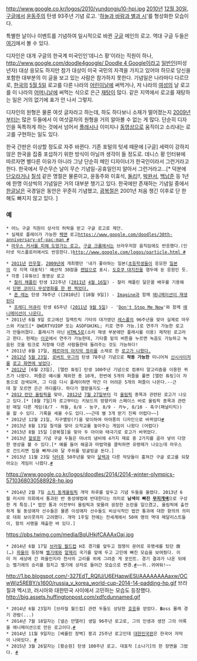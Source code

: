 http://www.google.co.kr/logos/2010/yundongju10-hpi.jpg
[[2010년]] [[12월 30일]], [[구글]]에서 [[윤동주]]의 탄생 93주년 기념 로고.
'[[하늘과 바람과 별과 시]]'를 형상화한 모습이다.

특별한 날이나 이벤트를 기념하여 일시적으로 바뀐 [[구글]] 메인의 로고. 역대 구글 두들은 [http://www.google.com/doodles 여기]에서 볼 수 있다.

디자인은 대개 구글의 한국계 미국인인'데니스 황'이라는 직원이 하나, [[http://www.google.com/doodle4google/ Doodle 4 Google]]이라고 [[일반인]](미성년자) 대상 응모도 하지만 참가 대상이 미국 국민의 자격을 가지고 있어야 하므로 당신을 포함한 대부분의 이 글을 보고 있는 사람은 참가하지 못한다. 기념일은 나라마다 다르므로, [[한국]]의 [[5월 5일]] 로고를 다른 나라의 [[어린이날]]에 써먹거나, 저 나라의 [[여성]]의 날 로고를 이 나라의 [[어머니]]날에 써먹는 식으로 은근 [[재탕]]이 많다. 같은 지역에서 로고를 재탕하는 일은 거의 없기에 표가 안 나서 그렇지.

디자인의 원형은 물론 {{{#blue G}}}{{{#red o}}}{{{#yellow o}}}{{{#blue g}}}{{{#green l}}}{{{#red e}}} 여섯 글자라고 하는데, 하도 하다보니 소재가 떨어졌는지 [[2009년]]부터는 많은 두들에서 이 여섯글자의 원형을 거의 알아볼 수 없는 게 많다. 단순히 디자인을 독특하게 하는 것에서 넘어서 [[플래시]]나 이미지나 [[동영상]]으로 움직이고 소리내는 로고를 구현하는 일도 있다.

한국 간판은 이상할 정도로 자주 바뀐다. 기존 포털의 텃세 때문에 [구글] 세력이 강하지 않은 한국을 집중 포섭하기 위한 방식이 아닐까 생각이 들 정도로. 데니스 황 인터뷰에 따르자면 별다른 이유가 아니라 그냥 단순히 메인 디자이너가 한국인이라서 그런거라고 한다. 한국에서 무슨무슨 날이 무슨 기념일-공휴일인지 알아서 그런거라고...[* 덕분에 [[단오]]라거나 [[칠석]] 같은 명절은 물론이고, 윤동주와 이효석, [[둘리]]!!, [[박완서]], [[백남준]] 등 1년에 한명 이상씩의 기념일은 거의 대부분 챙기고 있다. 한국에만 존재하는 기념일 중에서 [[한글날]]은 국경일은 동안은 꾸준히 기념했고, [[광복절]]은 2001년 처음 챙긴 이후로 단 한해도 빠지지 않고 있다. ] 

=== 예 ===
 * 어느 구글 직원이 상사의 허락을 받고 구글 로고로 제안.
 * 실제로 플레이가 가능한 [[팩맨]] 로고[[https://www.google.com/doodles/30th-anniversary-of-pac-man #]]
 * [[쇼본의 액션|마우스 커서를 피해 도망가는 로고.]] [[구글 크롬]]에서는 브라우저창 움직임에도 반응했다.(인터넷 익스플로러에서도 반응한다.)[[http://www.google.com/logos/particle.html #]]
{{{#!html
<object type='application/x-shockwave-flash' id='H7MtuS9M7GY$' width='590px' height='360px' align='middle' classid='clsid:d27cdb6e-ae6d-11cf-96b8-444553540000' codebase='http://fpdownload.macromedia.com/pub/shockwave/cabs/flash/swflash.cab#version=9,0,0,0'><param name='movie' value='http://flvs.daum.net/flvPlayer.swf?vid=H7MtuS9M7GY$' /><param name='allowScriptAccess' value='always' /><param name='allowFullScreen' value='true' /><param name='bgcolor' value='#000000' /><param name='wmode' value='opaque' /><embed src='http://flvs.daum.net/flvPlayer.swf?vid=H7MtuS9M7GY$' width='590px' height='360px' allowScriptAccess='always' type='application/x-shockwave-flash' allowFullScreen='true' bgcolor='#000000' ></embed></object>
}}}
 * [[2011년]] [[만우절]], [[2009년]]에 개최했던 '내가 좋아하는 일본([[초등학생]]들이 응모한 [[일본]]의 각 지역 대표작)' 예선작 30점을 [[랜덤]]으로 표시. [[도호쿠 대지진]]을 염두에 둔 응원인 듯.
 * 각종 [유튜브] 동영상 로고
  * [[찰리 채플린]] 탄생 122주년 ([[2011년]] [[4월 16일]]) - 찰리 채플린 닮은꼴 배우를 기용해서 [http://www.youtube.com/watch?v=3NGSU2PM9dA 단편 코미디 무성영화를 한 편 찍었다.]
  * [[존 레논]] 탄생 70주년 ([2010년] [10월 9일]) - [[Imagine]]과 함께 [http://www.youtube.com/watch?v=TYHCeUfoAnw 애니메이션이 재생된다]
  * [[프레디 머큐리]] 탄생 65주년 ([[2011년]] [[9월 5일]]) - '[[Don't Stop Me Now]]'와 함께 [http://www.youtube.com/watch?v=KX2BQM0D01M&feature=relmfu 애니메이션이 나온다.]  
 * 2011년 6월 9일 로고에선 일렉트릭 기타의 대가였던 [[레스폴]]의 96주년을 맞아 실제로 마우스와 키보드[* QWERTYUIOP 또는 ASDFGHJKL; 키로 연주 가능.]로 연주가 가능한 로고가 만들어졌다. 플래시가 아닌 [[HTML5]]로(소리 재생 부분에만 플래시를 이용) 제작된 로고라고 한다. 현재는 [http://www.google.com/logos/2011/lespaul.html 이곳]에서 연주가 가능한데, 기타줄 밑의 버튼을 누르면 녹음도 가능하고 녹음된 것을 링크로 저장해 다른 사람들한테 들려주는 것도 가능하다!
 * 2011년 8월 17일, [[페르마의 마지막 정리]]를 소재로 한 [https://www.google.com/doodles/pierre-de-fermats-410th-birthday 로고가 나왔다. ]
 * [[2012년]] [[5월 23일]], [[로버트 무그]]의 탄생 78주년 기념으로 '''작동 가능한''' 미니어쳐 [[신시사이저]]를 [http://www.google.com/doodles/robert-moogs-78th-birthday 로고 화면에 넣었다].
 * [[2012년]] [6월 23일], [앨런 튜링] 탄생 100주년 기념으로 컴퓨터 알고리즘을 이용한 퀴즈가 나왔다. 퍼즐은 예시를 제외한 총 10개, 한번에 5개의 퍼즐을 풀면 [앨런 튜링]이 자동으로 검색되며, 그 다음 다시 플레이하면 약간 더 어려운 5개의 퍼즐이 나온다.--근데 잘 모르면 은근 까다롭다. 하다가 열받을지도--[http://www.google.com/doodles/alan-turings-100th-birthday #]
 * [[2012 런던 올림픽]]을 맞아, [[2012년]] [[7월 27일]]부터 각 [[올림픽]] 종목과 관련된 로고가 나오고 있다.[* [8월 7일]자 로고부터는 키보드의 방향키와 스페이스 바로 올림픽 종목과 관련된 매일 다른 게임(8/7 - 허들, 8/8 - 농구, 8/9 - 카누, 8/10 - 축구(패널티킥))을 할 수 있다. 기록을 세울 수도 있다.~~근데 별 3개 받기 진짜 어렵다~~]
 * 2012년 12월 21일, 지구멸망(?)을 맞이하여 마야풍의 디자인으로 바뀌었다[http://tonaitoo.egloos.com/2066315 #]
 * 2013년 8월 13일 칠석을 맞아 오작교를 놓아주는 게임이 나왔다 (어렵다)
 * 2013년 8월 15일 [광복절]을 맞아 두 아이와 태극기로 로고가 바뀌었다.
 * 2013년 [[할로윈]] 기념 구글 두들은 마녀의 냄비에 4가지 재료 중 2가지를 골라 넣어 다양한 영상을 볼 수 있다.[* 예를 들어 해골과 마법약을 클릭하면 유령떼가 나오는데 마우스로 건드리면 집을 빠져나와 달 주위를 빙글빙글 돈다.]
 * 2013년 11월 23일 [[닥터후]] 50주년을 맞아 [[달렉]]과 다른 악당들이 훔쳐간 구글 로고를 되찾아오는 게임이 나왔다.[https://www.google.com/doodles/doctor-whos-50th-anniversary?doodle=10152301 #]
https://www.google.co.kr/logos/doodles/2014/2014-winter-olympics-5710368030588928-hp.jpg
 * 2014년 2월 7일 [[소치 동계올림픽]] 개막 하루를 앞두고 기념 두들을 올렸다. 2013년 6월 러시아 의회에서 통과된 반 동성애법에 반대한다는 의미로 '''남색이 빠진 [[무지개]]색'''으로 구성한 게 특징.[* 법안 통과 이전부터 올림픽과 맞물려 굉장한 논란을 일으켰고, 올림픽에 출전하게 될 동성애자 선수들은 물론 이성애자 선수들도 비상식적인 법안 통과에 대한 항의의 의미로 대회 보이콧까지 고려했다. 개막 1주일 전에는 전세계에서 50여 명의 역대 메달리스트들이, 항의 서명을 제출한 바 있다.]
https://pbs.twimg.com/media/BqUHkjfCAAAxOaj.jpg 
 * 2014년 6월 17일 [[브라질 월드컵]] H조 경기를 앞두고 점쟁이 문어로 유명세를 탔던 故(…) [[파울]]이 등장해 [[벨기에]]와 [[알제리]] 국기를 앞에 두고 고민에 빠진 모습을 보여줬다. 이미 저 세상에 간 파울인지라 천사의 고리를 위에 그려준 게 포인트. 경기 결과가 나온 뒤에는 벨기에의 승리를 점치고 벨기에 상자로 들어간 모습으로 변경.[http://www.google.com/doodles/world-cup-2014-14 #]~~귀..귀여워!~~ 
http://1.bp.blogspot.com/-327EdT_RQIU/U6EHapwiESI/AAAAAAAAaxw/OCwWjz5REBY/s1600/russia_v_korea_world-cup-2014-14-padding-hp.gif
브라질과 멕시코, 러시아와 대한민국 사이에서 고민하는 모습도 등장했다.
http://big.assets.huffingtonpost.com/xdfcdunnamed.gif
 * 2014년 6월 23일자 [브라질 월드컵] 관련 두들도 상당한 [http://www.huffingtonpost.kr/2014/06/24/story_n_5524599.html?utm_hp_ref=tw 호응]을 얻었다. '''B'''oss 몰래 경기 관람(...)
 * 2014년 7월 18일자는 [넬슨 만델라] 생일 96주년 로고로, 그의 인생과 생전 그의 어록을 애니메이션으로 만든 로고이다.[http://www.google.com/doodles/nelson-mandelas-96th-birthday #]
 * 2014년 11월 9일자는 [베를린 장벽] 붕괴 25주년 로고인데 [http://www.youtube.com/watch?v=RbKcLbHa-jI 대한민국판]은 한국어 자막이 나와있다. [http://www.google.com/doodles/25th-anniversary-of-the-fall-of-the-berlin-wall #]
 * 2015년 3월 26일자는 [황순원] 탄생 100주년 로고. 대표작 [소나기]의 한 장면을 그렸다. [http://www.google.com/doodles/hwang-sun-wons-100th-birthday #]
